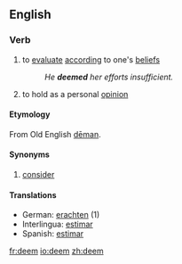==English==

===Verb===
{{en-infl-reg-consonant|deem||}}
# to [[evaluate]] [[according]] to one's [[belief]]s
#:''He '''deemed''' her efforts insufficient.''
# to hold as a personal [[opinion]]


====Etymology====
From Old English [[deman|dēman]].

====Synonyms====
# [[consider]]

====Translations====
*German: [[erachten]] (1)
*Interlingua: [[estimar]]
*Spanish: [[estimar]]

[[fr:deem]]
[[io:deem]]
[[zh:deem]]